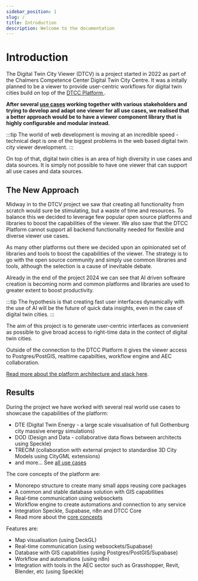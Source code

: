```yaml
---
sidebar_position: 1
slug: /
title: Introduction
description: Welcome to the documentation
---
```



# Introduction

The Digital Twin City Viewer (DTCV) is a project started in 2022 as part of the Chalmers Competence Center Digital Twin City Centre. It was a initally planned to be a viewer to provide user-centric workflows for digital twin cities build on top of the [DTCC Platform <IconExternalLink />](https://github.com/DTCC-Platform/DTCC-Platform).

**After several [use cases](/docs/project-results/use-cases) working together with various stakeholders and trying to develop and adapt one viewer for all use cases, we realised that a better approach would be to have a viewer component library that is highly configurable and modular instead.**

:::tip
The world of web development is moving at an incredible speed - technical dept is one of the biggest problems in the web based digital twin city viewer development.
:::

On top of that, digital twin cities is an area of high diversity in use cases and data sources. It is simply not possible to have one viewer that can support all use cases and data sources.

## The New Approach

Midway in to the DTCV project we saw that creating all functionality from scratch would sure be stimulating, but a waste of time and resources. To balance this we decided to leverage few popular open source platforms and libraries to boost the capabilities of the viewer. We also saw that the DTCC Platform cannot support all backend functionality needed for flexible and diverse viewer use cases.

As many other platforms out there we decided upon an opinionated set of libraries and tools to boost the capabilities of the viewer. The strategy is to go with the open source community and simply use common libraries and tools, although the selection is a cause of inevitable debate.

Already in the end of the project 2024 we can see that AI driven software creation is becoming norm and common platforms and libraries are used to greater extent to boost productivity.

:::tip
The hypothesis is that creating fast user interfaces dynamically with the use of AI will be the future of quick data insights, even in the case of digital twin cities.
:::

The aim of this project is to generate user-centric interfaces as convenient as possible to give broad access to right-time data in the contect of digital twin cities.

Outside of the connection to the DTCC Platform it gives the viewer access to Postgres/PostGIS, realtime capabilties, workflow engine and AEC collaboration.

[Read more about the platform architecture and stack here](/docs/core-concepts/platform).

## Results

During the project we have worked with several real world use cases to showcase the capabilities of the platform:

- DTE (Digital Twin Energy - a large scale visualisation of full Gothenburg city massive energy simulations)
- DOD (Design and Data - collaborative data flows between architects using Speckle)
- TRECIM (collaboration with external project to standardise 3D City Models using CityGML extensions)
- and more... See [all use cases](/docs/project-results/use-cases)

The core concepts of the platform are:

- Monorepo structure to create many small apps reusing core packages
- A common and stable database solution with GIS capabilities
- Real-time communication using websockets
- Workflow engine to create automations and connection to any service
- Integration Speckle, Supabase, n8n and DTCC Core
- Read more about the [core concepts](/docs/core-concepts/customisation)

Features are:

- Map visualisation (using DeckGL)
- Real-time communication (using websockets/Supabase)
- Database with GIS capabilities (using Postgres/PostGIS/Supabase)
- Workflow and automations (using n8n)
- Integration with tools in the AEC sector such as Grasshopper, Revit, Blender, etc (using Speckle)
